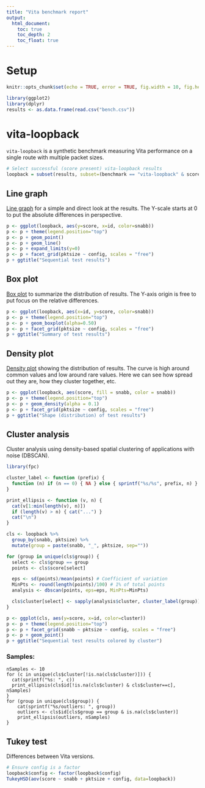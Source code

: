 ```yaml
---
title: "Vita benchmark report"
output:
  html_document:
    toc: true
    toc_depth: 2
    toc_float: true
---
```


# Setup

```r
knitr::opts_chunk$set(echo = TRUE, error = TRUE, fig.width = 10, fig.height = 10)
```

```r
library(ggplot2)
library(dplyr)
results <- as.data.frame(read.csv("bench.csv"))
```

# vita-loopback

`vita-loopback` is a synthetic benchmark measuring Vita performance on a
single route with multiple packet sizes.

```r
# Select successful (score present) vita-loopback results
loopback = subset(results, subset=(benchmark == "vita-loopback" & score))
```

## Line graph

[Line graph](https://en.wikipedia.org/wiki/Line_graph) for a simple and direct
look at the results. The Y-scale starts at 0 to put the absolute differences in
perspective.

```r
p <- ggplot(loopback, aes(y=score, x=id, color=snabb))
p <- p + theme(legend.position="top")
p <- p + geom_point()
p <- p + geom_line()
p <- p + expand_limits(y=0)
p <- p + facet_grid(pktsize ~ config, scales = "free")
p + ggtitle("Sequential test results")
```

## Box plot

[Box plot](https://en.wikipedia.org/wiki/Box_plot) to summarize the
distribution of results. The Y-axis origin is free to put focus on the relative
differences.

```r
p <- ggplot(loopback, aes(x=id, y=score, color=snabb))
p <- p + theme(legend.position="top")
p <- p + geom_boxplot(alpha=0.50)
p <- p + facet_grid(pktsize ~ config, scales = "free")
p + ggtitle("Summary of test results")
```

## Density plot

[Density plot](https://en.wikipedia.org/wiki/Density_estimation) showing the
distribution of results. The curve is high around common values and low around
rare values. Here we can see how spread out they are, how they cluster
together, etc.

```r
p <- ggplot(loopback, aes(score, fill = snabb, color = snabb))
p <- p + theme(legend.position="top")
p <- p + geom_density(alpha = 0.1)
p <- p + facet_grid(pktsize ~ config, scales = "free")
p + ggtitle("Shape (distribution) of test results")
```

## Cluster analysis

Cluster analysis using density-based spatial clustering of applications with
noise (DBSCAN).

```r
library(fpc)

cluster_label <- function (prefix) {
  function (n) if (n == 0) { NA } else { sprintf("%s/%s", prefix, n) }
}

print_ellipsis <- function (v, n) {
  cat(v[1:min(length(v), n)])
  if (length(v) > n) { cat("...") }
  cat("\n")
}

cls <- loopback %>%
  group_by(snabb, pktsize) %>%
  mutate(group = paste(snabb, "_", pktsize, sep=""))

for (group in unique(cls$group)) {
  select <- cls$group == group
  points <- cls$score[select]

  eps <- sd(points)/mean(points) # Coefficient of variation
  MinPts <- round(length(points)/100) # 1% of total points
  analysis <- dbscan(points, eps=eps, MinPts=MinPts)

  cls$cluster[select] <- sapply(analysis$cluster, cluster_label(group))
}

p <- ggplot(cls, aes(y=score, x=id, color=cluster))
p <- p + theme(legend.position="top")
p <- p + facet_grid(snabb ~ pktsize ~ config, scales = "free")
p <- p + geom_point()
p + ggtitle("Sequential test results colored by cluster")
```

### Samples:

```
nSamples <- 10
for (c in unique(cls$cluster[!is.na(cls$cluster)])) {
  cat(sprintf("%s: ", c))
  print_ellipsis(cls$id[!is.na(cls$cluster) & cls$cluster==c], nSamples)
}
for (group in unique(cls$group)) {
    cat(sprintf("%s/outliers: ", group))
    outliers <- cls$id[cls$group == group & is.na(cls$cluster)]
    print_ellipsis(outliers, nSamples)
}
```

## Tukey test

Differences between Vita versions.

```r
# Ensure config is a factor
loopback$config <- factor(loopback$config)
TukeyHSD(aov(score ~ snabb + pktsize + config, data=loopback))
```
